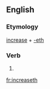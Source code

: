==English==

===Etymology===
[[increase]] + [[-eth]]

===Verb===
{{en-verb form}}

# {{en-archaic third-person singular of|increase}}

[[fr:increaseth]]